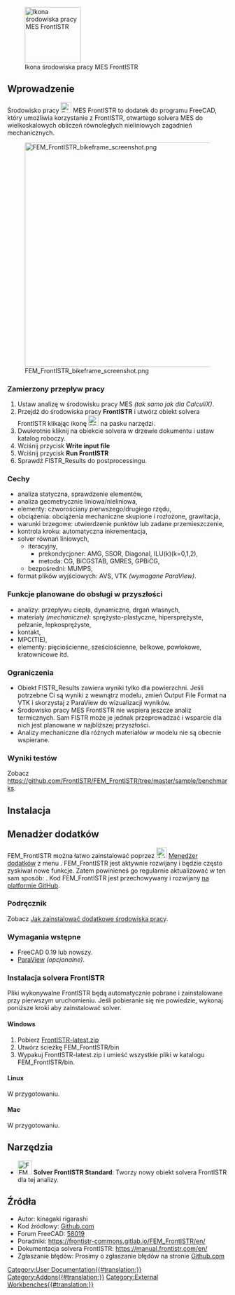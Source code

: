 <languages/>

[[File:FrontISTR.svg|thumb|128px|Ikona środowiska pracy MES FrontISTR]]

{{TOCright}}

<span id="Introduction"></span>
==Wprowadzenie==

Środowisko pracy [[File:FrontISTR.svg|24px]] MES FrontISTR to dodatek do programu FreeCAD, który umożliwia korzystanie z FrontISTR, otwartego solvera MES do wielkoskalowych obliczeń równoległych nieliniowych zagadnień mechanicznych. 

[[File:FEM FrontISTR bikeframe screenshot.png|512px]]

<span id="Intended_work-flow"></span>
===Zamierzony przepływ pracy===

# Ustaw analizę w środowisku pracy MES ''(tak samo jak dla CalculiX)''.
# Przejdź do środowiska pracy '''FrontISTR''' i utwórz obiekt solvera FrontISTR klikając ikonę [[Image:FEM_SolverCalculixCxxtools.svg|24px]] na pasku narzędzi.
# Dwukrotnie kliknij na obiekcie solvera w drzewie dokumentu i ustaw katalog roboczy.
# Wciśnij przycisk '''Write input file'''
# Wciśnij przycisk '''Run FrontISTR'''
# Sprawdź FISTR_Results do postprocessingu.

<span id="Features"></span>
===Cechy===

* analiza statyczna, sprawdzenie elementów,
* analiza geometrycznie liniowa/nieliniowa,
* elementy: czworościany pierwszego/drugiego rzędu,
* obciążenia: obciążenia mechaniczne skupione i rozłożone, grawitacja,
* warunki brzegowe: utwierdzenie punktów lub zadane przemieszczenie,
* kontrola kroku: automatyczna inkrementacja,
* solver równań liniowych,
** iteracyjny,
*** prekondycjoner: AMG, SSOR, Diagonal, ILU(k)(k=0,1,2),
*** metoda: CG, BiCGSTAB, GMRES, GPBiCG,
** bezpośredni: MUMPS,
* format plików wyjściowych: AVS, VTK ''(wymagane ParaView)''.

<span id="Features_to_be_supported_in_the_future"></span>
===Funkcje planowane do obsługi w przyszłości===

* analizy: przepływu ciepła, dynamiczne, drgań własnych,
* materiały ''(mechaniczne)'': sprężysto-plastyczne, hipersprężyste, pełzanie, lepkosprężyste,
* kontakt,
* MPC(TIE),
* elementy: pięciościenne, sześciościenne, belkowe, powłokowe, kratownicowe itd.

<span id="Limitations"></span>
=== Ograniczenia ===

* Obiekt FISTR_Results zawiera wyniki tylko dla powierzchni. Jeśli potrzebne Ci są wyniki z wewnątrz modelu, zmień Output File Format na VTK i skorzystaj z ParaView do wizualizacji wyników.
* Środowisko pracy MES FrontISTR nie wspiera jeszcze analiz termicznych. Sam FISTR może je jednak przeprowadzać i wsparcie dla nich jest planowane w najbliższej przyszłości.
* Analizy mechaniczne dla różnych materiałów w modelu nie są obecnie wspierane.

<span id="Benchmark_results"></span>
=== Wyniki testów ===

Zobacz https://github.com/FrontISTR/FEM_FrontISTR/tree/master/sample/benchmarks.

<span id="Installation"></span>
==Instalacja==

<span id="Addon_Manager"></span>
==Menadżer dodatków==

FEM_FrontISTR można łatwo zainstalować poprzez [[Image:AddonManager.svg|24px]] [[Std_AddonMgr/pl|Menedżer dodatków]] z menu {{MenuCommand|Narzędzia → Menedżer dodatków}}.
FEM_FrontISTR jest aktywnie rozwijany i będzie często zyskiwał nowe funkcje. Zatem powinieneś go regularnie aktualizować w ten sam sposób: {{MenuCommand|Narzędzia → Menedżer dodatków}}.
Kod FEM_FrontISTR jest przechowywany i rozwijany [https://github.com/FrontISTR/FEM_FrontISTR na platformie GitHub].

<span id="Manual"></span>
===Podręcznik===

Zobacz [[How_to_install_additional_workbenches/pl|Jak zainstalować dodatkowe środowiska pracy]].

<span id="Prerequisites"></span>
===Wymagania wstępne===

* FreeCAD 0.19 lub nowszy.
* [https://www.paraview.org/ ParaView] ''(opcjonalne)''.

<span id="FrontISTR_Solver_Installation"></span>
=== Instalacja solvera FrontISTR ===

Pliki wykonywalne FrontISTR będą automatycznie pobrane i zainstalowane przy pierwszym uruchomieniu. Jeśli pobieranie się nie powiedzie, wykonaj poniższe kroki aby zainstalować solver.

==== Windows ====

# Pobierz [https://www.frontistr.com/download/link.php?https://frontistr-commons.gitlab.io/FrontISTR/release/x86_64-w64-mingw32-msmpi/FrontISTR-latest.zip FrontISTR-latest.zip]
# Utwórz ścieżkę FEM_FrontISTR/bin
# Wypakuj FrontISTR-latest.zip i umieść wszystkie pliki w katalogu FEM_FrontISTR/bin.

==== Linux ====

W przygotowaniu.

==== Mac ====

W przygotowaniu.

<span id="Tools"></span>
==Narzędzia==

* [[Image:FEM_SolverCalculixCxxtools.svg|32px]] '''Solver FrontISTR Standard''':  Tworzy nowy obiekt solvera FrontISTR dla tej analizy.

<span id="References"></span>
==Źródła==

* Autor: kinagaki rigarashi
* Kod źródłowy: [https://github.com/FrontISTR/FEM_FrontISTR Github.com]
* Forum FreeCAD: [https://forum.freecadweb.org/viewtopic.php?t=58019 58019]
* Poradniki: https://frontistr-commons.gitlab.io/FEM_FrontISTR/en/
* Dokumentacja solvera FrontISTR: https://manual.frontistr.com/en/
* Zgłaszanie błędów: Prosimy o zgłaszanie błędów na stronie [https://github.com/FrontISTR/FEM_FrontISTR Github.com]


[[Category:User Documentation{{#translation:}}]]
[[Category:Addons{{#translation:}}]]
[[Category:External Workbenches{{#translation:}}]]